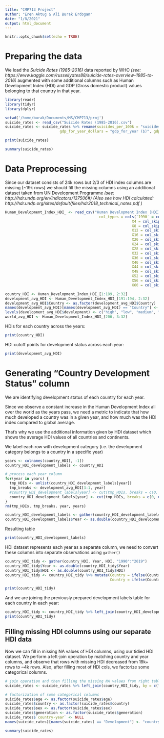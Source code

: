 ```yaml
---
title: "CMP713 Project"
author: "Eren Aktug & Ali Burak Erdogan"
date: "1/8/2021"
output: html_document
---
```


```r
knitr::opts_chunk$set(echo = TRUE)
```

# Preparing the data

We load the *Suicide Rates (1985-2016)* data reported by WHO *(see: https://www.kaggle.com/russellyates88/suicide-rates-overview-1985-to-2016)* augmented with some additional columns such as Human Development Index (HDI) and GDP (Gross domestic product) values belonging to that country in that year.


```r
library(readr)
library(tidyr)
library(dplyr)

setwd('/home/burak/Documents/MS/CMP713/proj')
suicide_rates <- read_csv("Suicide Rates (1985-2016).csv")
suicide_rates <- suicide_rates %>% rename(suicides_per_100k = "suicides/100k pop", HDI_for_year = "HDI for year", 
                         gdp_for_year_dollars = "gdp_for_year ($)", gdp_per_capita_dollars = "gdp_per_capita ($)")

```

```r
print(suicide_rates)
```

```r
summary(suicide_rates)
```

# Data Preprocessing

Since our dataset consists of 24k rows but 2/3 of HDI index columns are missing (~19k rows) we should fill the missing columns using an additional dataset taken from UN Development Programme *(see: http://hdr.undp.org/en/indicators/137506#)*
*(Also see how HDI calculated: http://hdr.undp.org/sites/default/files/hdr2018_technical_notes.pdf )*

```r
Human_Development_Index_HDI_ <- read_csv("Human Development Index (HDI).csv",
                                           col_types = cols(`1990` = col_double(), `1991` = col_double(), `1992` = col_double(), `1993` = col_double(), `1994` = col_double(), `1995` = col_double(), `1996` = col_double(), `1997` = col_double(), `1998` = col_double(), `1999` = col_double(), `2000` = col_double(), `2001` = col_double(), `2002` = col_double(), `2003` = col_double(), `2004` = col_double(), `2005` = col_double(), `2006` = col_double(), `2007` = col_double(), `2008` = col_double(), `2009` = col_double(), `2010` = col_double(), `2011` = col_double(), `2012` = col_double(), `2013` = col_double(), `2014` = col_double(), `2015` = col_double(), `2016` = col_double(), `2017` = col_double(), `2018` = col_double(), `2019` = col_double(),
                                                          X4 = col_skip(), X6 = col_skip(),
                                                          X8 = col_skip(), X10 = col_skip(),
                                                          X12 = col_skip(), X14 = col_skip(),
                                                          X16 = col_skip(), X18 = col_skip(),
                                                          X20 = col_skip(), X22 = col_skip(),
                                                          X24 = col_skip(), X26 = col_skip(),
                                                          X28 = col_skip(), X30 = col_skip(),
                                                          X32 = col_skip(), X34 = col_skip(),
                                                          X36 = col_skip(), X38 = col_skip(),
                                                          X40 = col_skip(), X42 = col_skip(),
                                                          X44 = col_skip(), X46 = col_skip(),
                                                          X48 = col_skip(), X50 = col_skip(),
                                                          X52 = col_skip(), X54 = col_skip(),
                                                          X56 = col_skip(), X58 = col_skip(),
                                                          X60 = col_skip(), X62 = col_skip()), skip = 5)

country_HDI <- Human_Development_Index_HDI_[1:189, 2:32]
development_avg_HDI <- Human_Development_Index_HDI_[191:194, 2:32]
development_avg_HDI$Country <- as.factor(development_avg_HDI$Country)
names(development_avg_HDI)[names(development_avg_HDI) == "Country"] <- "development" # rename column
levels(development_avg_HDI$development) <- c("high", "low", "medium", "veryHigh")
world_avg_HDI <- Human_Development_Index_HDI_[206, 3:32]
```

HDIs for each country across the years:
```r
print(country_HDI)
```

HDI cutoff points for development status across each year:
```r
print(development_avg_HDI)
```

# Generating "Country Development Status" column 

We are identifying development status of each country for each year.

Since we observe a constant increase in the Human Development Index all over the world as the years pass, we need a metric to indicate that how much developed a country was in a given year, and how much was the HDI index compared to global average.

That's why we use the additional information given by HDI dataset which shows the average HDI values of all countries and continents.

We label each row with development category (i.e. the development category belongs to a country in a specific year)

```r
years <- colnames(country_HDI[, -1])
country_HDI_development_labels <- country_HDI

# process each year column 
for(year in years) {
  tmp_HDIs <- unlist(country_HDI_development_labels[year])
  tmp_breaks <- development_avg_HDI[3:1, year]
  #country_HDI_development_labels[year] <- cut(tmp_HDIs, breaks = c(0, tmp_breaks, 1),  labels=development_avg_HDI[, "development"])
  country_HDI_development_labels[year] <- cut(tmp_HDIs, breaks = c(0, unlist(tmp_breaks), 1), labels = rev(unlist(development_avg_HDI[, "development"])) )
}
rm(tmp_HDIs, tmp_breaks. year, years)

country_HDI_development_labels <- gather(country_HDI_development_labels, Year, Development, "1990":"2019")
country_HDI_development_labels$Year <- as.double(country_HDI_development_labels$Year)

```

Resulting table

```r
print(country_HDI_development_labels)
```


HDI dataset represents each year as a separate column, we need to convert these columns into separate observations using `gather()`

```r
country_HDI_tidy <- gather(country_HDI, Year, HDI, "1990":"2019")
country_HDI_tidy$Year <- as.double(country_HDI_tidy$Year)
country_HDI_tidy$HDI <- as.double(country_HDI_tidy$HDI)
country_HDI_tidy <- country_HDI_tidy %>% mutate(Country = ifelse(Country == "Korea (Republic of)", "Republic of Korea", Country),
                                                Country = ifelse(Country == "Czechia", "Czech Republic", Country))

print(country_HDI_tidy)
```

And we are joining the previously prepared development labels table for each country in each year:

```r
country_HDI_tidy <- country_HDI_tidy %>% left_join(country_HDI_development_labels, by = c("Country", "Year"))
print(country_HDI_tidy)
```



## Filling missing HDI columns using our separate HDI data

Now we can fill in missing NA values of HDI columns, using our tidied HDI dataset. We perform a left-join operation by matching country and year columns, and observe that rows with missing HDI decreased from 19k+ rows to ~4k rows.
Also, after filling most of HDI cols, we factorize some categorical columns.

```r
# join operation and then filling the missing NA values from right table
suicide_rates <- suicide_rates %>% left_join(country_HDI_tidy, by = c("country" = "Country", "year" = "Year")) %>% mutate(HDI_for_year = ifelse(is.na(HDI_for_year), HDI, HDI_for_year)) %>% select(-HDI)

# factorization of some categorical columns
suicide_rates$age <- as.factor(suicide_rates$age)
suicide_rates$country <- as.factor(suicide_rates$country)
suicide_rates$sex <- as.factor(suicide_rates$sex)
suicide_rates$generation <- as.factor(suicide_rates$generation)
suicide_rates$`country-year` <- NULL
names(suicide_rates)[names(suicide_rates) == "Development"] <- "country_development"

summary(suicide_rates)
```



